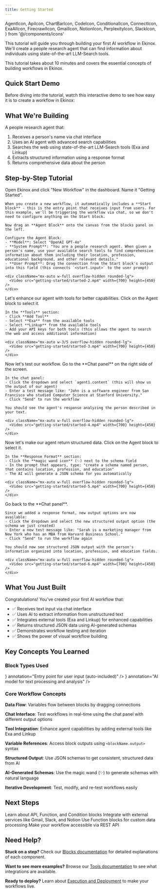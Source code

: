 ```yaml
---
title: Getting Started
---
```


  AgentIcon,
  ApiIcon,
  ChartBarIcon,
  CodeIcon,
  ConditionalIcon,
  ConnectIcon,
  ExaAIIcon,
  FirecrawlIcon,
  GmailIcon,
  NotionIcon,
  PerplexityIcon,
  SlackIcon,
} from '@/components/icons'

This tutorial will guide you through building your first AI workflow in Ekinox. We'll create a people research agent that can find information about individuals using state-of-the-art LLM-Search tools.

<Callout type="info">
  This tutorial takes about 10 minutes and covers the essential concepts of building workflows in Ekinox.
</Callout>

## Quick Start Demo

Before diving into the tutorial, watch this interactive demo to see how easy it is to create a workflow in Ekinox:

<Supademo height="500px" />

## What We're Building

A people research agent that:
1. Receives a person's name via chat interface
2. Uses an AI agent with advanced search capabilities
3. Searches the web using state-of-the-art LLM-Search tools (Exa and Linkup)
4. Extracts structured information using a response format
5. Returns comprehensive data about the person

## Step-by-Step Tutorial

<Steps>
  <Step title="Create workflow and add AI agent">
    Open Ekinox and click "New Workflow" in the dashboard. Name it "Getting Started".

    When you create a new workflow, it automatically includes a **Start block** - this is the entry point that receives input from users. For this example, we'll be triggering the workflow via chat, so we don't need to configure anything on the Start block.

    Now drag an **Agent Block** onto the canvas from the blocks panel on the left.

    Configure the Agent Block:
    - **Model**: Select "OpenAI GPT-4o"
    - **System Prompt**: "You are a people research agent. When given a person's name, use your available search tools to find comprehensive information about them including their location, profession, educational background, and other relevant details."
    - **User Prompt**: Drag the connection from the Start block's output into this field (this connects `<start.input>` to the user prompt)

    <div className="mx-auto w-full overflow-hidden rounded-lg">
      <Video src="getting-started/started-2.mp4" width={700} height={450} />
    </div>
  </Step>

  <Step title="Add tools to the agent">
    Let's enhance our agent with tools for better capabilities. Click on the Agent block to select it.

    In the **Tools** section:
    - Click **Add Tool**
    - Select **Exa** from the available tools
    - Select **Linkup** from the available tools
    - Add your API keys for both tools (this allows the agent to search the web and access additional information)

    <div className="mx-auto w-3/5 overflow-hidden rounded-lg">
      <Video src="getting-started/started-3.mp4" width={700} height={450} />
    </div>
  </Step>

  <Step title="Test the basic workflow">
    Now let's test our workflow. Go to the **Chat panel** on the right side of the screen.

    In the chat panel:
    - Click the dropdown and select `agent1.content` (this will show us the output of our agent)
    - Enter a test message like: "John is a software engineer from San Francisco who studied Computer Science at Stanford University."
    - Click "Send" to run the workflow

    You should see the agent's response analyzing the person described in your text.

    <div className="mx-auto w-full overflow-hidden rounded-lg">
      <Video src="getting-started/started-4.mp4" width={700} height={450} />
    </div>
  </Step>

  <Step title="Add structured output">
    Now let's make our agent return structured data. Click on the Agent block to select it.

    In the **Response Format** section:
    - Click the **magic wand icon** (✨) next to the schema field
    - In the prompt that appears, type: "create a schema named person, that contains location, profession, and education"
    - The AI will generate a JSON schema for you automatically

    <div className="mx-auto w-full overflow-hidden rounded-lg">
      <Video src="getting-started/started-5.mp4" width={700} height={450} />
    </div>
  </Step>

  <Step title="Test the structured output">
    Go back to the **Chat panel**.

    Since we added a response format, new output options are now available:
    - Click the dropdown and select the new structured output option (the schema we just created)
    - Enter a new test message like: "Sarah is a marketing manager from New York who has an MBA from Harvard Business School."
    - Click "Send" to run the workflow again

    You should now see structured JSON output with the person's information organized into location, profession, and education fields.

    <div className="mx-auto w-full overflow-hidden rounded-lg">
      <Video src="getting-started/started-6.mp4" width={700} height={450} />
    </div>
  </Step>
</Steps>

## What You Just Built

Congratulations! You've created your first AI workflow that:
- ✅ Receives text input via chat interface
- ✅ Uses AI to extract information from unstructured text
- ✅ Integrates external tools (Exa and Linkup) for enhanced capabilities
- ✅ Returns structured JSON data using AI-generated schemas
- ✅ Demonstrates workflow testing and iteration
- ✅ Shows the power of visual workflow building

## Key Concepts You Learned

### Block Types Used

<Files>
  <File
    name="Start Block"
    icon={<ConnectIcon className="h-4 w-4" />}
    annotation="Entry point for user input (auto-included)"
  />
  <File
    name="Agent Block"
    icon={<AgentIcon className="h-4 w-4" />}
    annotation="AI model for text processing and analysis"
  />
</Files>

### Core Workflow Concepts

**Data Flow**: Variables flow between blocks by dragging connections

**Chat Interface**: Test workflows in real-time using the chat panel with different output options

**Tool Integration**: Enhance agent capabilities by adding external tools like Exa and Linkup

**Variable References**: Access block outputs using `<blockName.output>` syntax

**Structured Output**: Use JSON schemas to get consistent, structured data from AI

**AI-Generated Schemas**: Use the magic wand (✨) to generate schemas with natural language

**Iterative Development**: Test, modify, and re-test workflows easily

## Next Steps

<Cards>
  <Card title="Add More Blocks" href="/blocks">
    Learn about API, Function, and Condition blocks
  </Card>
  <Card title="Use Tools" href="/tools">
    Integrate with external services like Gmail, Slack, and Notion
  </Card>
  <Card title="Add Custom Logic" href="/blocks/function">
    Use Function blocks for custom data processing
  </Card>
  <Card title="Deploy Your Workflow" href="/execution">
    Make your workflow accessible via REST API
  </Card>
</Cards>

## Need Help?

**Stuck on a step?** Check our [Blocks documentation](/blocks) for detailed explanations of each component.

**Want to see more examples?** Browse our [Tools documentation](/tools) to see what integrations are available.

**Ready to deploy?** Learn about [Execution and Deployment](/execution) to make your workflows live.
